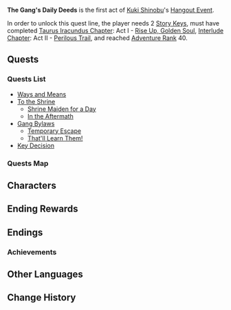 {{Act Infobox
|image          = Story Card Hangout Kuki Shinobu.png
|type           = Hangout
|act            = I
|character      = Kuki Shinobu
|ARReq          = 40
|archonQuestReq = [[Interlude Chapter]]: Act II - [[Perilous Trail]]
|storyQuestReq  = [[Taurus Iracundus Chapter]]: Act I - [[Rise Up, Golden Soul]]
|keyReq         = 2
}}
'''The Gang's Daily Deeds''' is the first act of [[Kuki Shinobu]]'s [[Hangout Event]].

In order to unlock this quest line, the player needs 2 [[Story Key]]s, must have completed [[Taurus Iracundus Chapter]]: Act I - [[Rise Up, Golden Soul]], [[Interlude Chapter]]: Act II - [[Perilous Trail]], and reached [[Adventure Rank]] 40.

==Quests==
===Quests List===
* [[Ways and Means]]
* [[To the Shrine]]
** [[Shrine Maiden for a Day]]
** [[In the Aftermath (Hangout Event)|In the Aftermath]]
* [[Gang Bylaws]]
** [[Temporary Escape]]
** [[That'll Learn Them!]]
* [[Key Decision]]
{{Clr}}
===Quests Map===
{{Map:The Gang's Daily Deeds}}

==Characters==
{{Character Appearances|type=Hangout Event}}

==Ending Rewards==
{{Hangout Event Rewards
|1 hangout memory = {{Card|Adventure EXP|100}}{{Card|Primogem|20}}{{Card|Guide to Elegance|3}}
|2 hangout memory = {{Card|Adventure EXP|100}}{{Card|Hero's Wit|5}}{{Card|Vajrada Amethyst Fragment|3}}
|3 hangout memory = {{Card|Adventure EXP|100}}{{Card|Primogem|20}}{{Card|Omurice Waltz|5}}
|4 hangout memory = {{Card|Adventure EXP|100}}{{Card|Hero's Wit|5}}{{Card|Vajrada Amethyst Fragment|3}}
|5 hangout memory = {{Card|Adventure EXP|100}}{{Card|Primogem|20}}{{Card|Guide to Elegance|3}}
}}

==Endings==
{{Hangout Event Endings
|character    = Kuki Shinobu
|act          = 1
|ending1      = Unexpected Wages
|ending1_text = Will the next development be fortunate... or unfortunate?
|ending2      = "Time For Some Secret Dealings..."
|ending2_text = For the sake of the Arataki Gang's future, you suppose you can play this "Chief Advisor" role for a bit.
|ending3      = Official Business!
|ending3_text = Hanamizaka is full of many paths, and the first of these is "abide by the law."
|ending4      = Doom Arrives Just the Same
|ending4_text = "I'm honestly more afraid of Shinobu when she's mad than Kairagi or the Fatui..."
|ending5      = The Arataki Gang Community Service Chronicle
|ending5_text = The Arataki Gang's path is never short of bumps along the way, even in such matters as sweeping the streets.
}}

===Achievements===
{{Achievement Topic Table|quest=The Gang's Daily Deeds|requirements=1}}

==Other Languages==
{{Other Languages
|en      = The Gang's Daily Deeds
|zhs     = 帮派的日常事务
|zhs_rm  = Bāngpài de Rìcháng Shìwù
|zht     = 幫派的日常事務
|zht_rm  = Bāngpài de Rìcháng Shìwù
|zh_tl   = The Gang's Daily Matters
|ja      = 荒瀧派の日常業務
|ja_rm   = Arataki-ha no Nichijou Gyoumu{{Assumed}}
|ja_tl   = Arataki Gang's Daily Works
|ko      = 조직의 일상 업무
|ko_rm   = Jojik-ui Ilsang Eopmu
|ko_tl   = The Gang's Daily Works
|es      = El día a día de la Banda
|es_tl   = The day to day life of the Gang
|fr      = Les affaires quotidiennes du gang
|fr_tl   = The Daily Matters of the Gang
|ru      = Повседневные дела банды
|ru_tl   = 
|th      = ภารกิจประจำวันของแก๊ง
|th_rm   = 
|th_tl   = 
|vi      = Công Việc Hằng Ngày Của Bang Phái
|vi_tl   = Daily Work of the Gang
|de      = Tägliche Angelegenheiten der Bande
|de_tl   = Daily Affairs of the Gang
|id      = Kebutuhan Harian Geng
|id_tl   = Gang's Daily Needs
|pt      = Assuntos Cotidianos da Gangue
|pt_tl   = 
}}

==Change History==
{{Change History|2.7}}